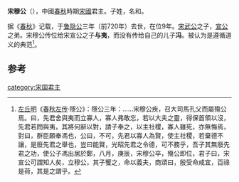'''宋穆公'''（{{bd|？||前720年|catIdx=Z}}），中國[[春秋时期|春秋]]時期[[宋國|宋國]]君主。子姓，名和。

据《[[春秋_(书)|春秋]]》记载，于[[鲁隐公|鲁隐公]]三年（前720年）去世，在位9年。[[宋武公|宋武公]]之子，[[宋宣公|宣公]]之弟。宋穆公传位给宋宣公之子'''与夷'''，而没有传给自己的儿子'''冯'''。被认为是遵循道义的典范<ref>[[左丘明|左丘明]]《[[春秋左传|春秋左传]]·隱公》：隱公三年：……宋穆公疾，召大司馬孔父而屬殤公焉。曰，先君舍與夷而立寡人，寡人弗敢忘，若以大夫之靈，得保首領以沒，先君若問與夷，其將何辭以對，請子奉之，以主社稷，寡人雖死，亦無悔焉，對曰，群臣願奉馮也，公曰，不可，先君以寡人為賢，使主社稷，若棄德不讓，是廢先君之舉也，豈曰能賢，光昭先君之令德，可不務乎，吾子其無廢先君之功，使公子馮出居於鄭，八月，庚辰，宋穆公卒，殤公即位，君子曰，宋宣公可謂知人矣，立穆公，其子饗之，命以義夫，商頌曰，殷受命咸宜，百祿是荷，其是之謂乎。</ref>。

==参考==
{{reflist}}
{{中国皇帝|兄[[宋宣公|宋宣公]]|侄[[宋殤公|宋殤公]]|[[宋国|宋国君主]]|前728年—前720年}}
{{宋国君主}}
[[category:宋国君主|category:宋国君主]]